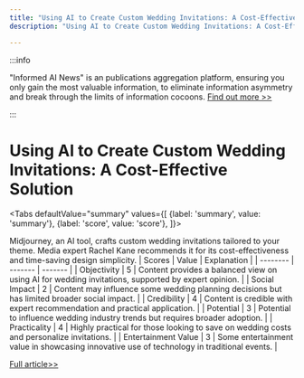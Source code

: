 ```yaml
---
title: "Using AI to Create Custom Wedding Invitations: A Cost-Effective Solution"
description: "Using AI to Create Custom Wedding Invitations: A Cost-Effective Solution"

---
```



:::info

"Informed AI News" is an publications aggregation platform, ensuring you only gain the most valuable information, to eliminate information asymmetry and break through the limits of information cocoons.  [Find out more >>](/)

:::

# Using AI to Create Custom Wedding Invitations: A Cost-Effective Solution


<Tabs
	defaultValue="summary"
	values={[
	{label: 'summary', value: 'summary'},
	{label: 'score', value: 'score'},
]}>
<TabItem value="summary">


Midjourney, an AI tool, crafts custom wedding invitations tailored to your theme. Media expert Rachel Kane recommends it for its cost-effectiveness and time-saving design simplicity.
</TabItem>
<TabItem value="score">
	| Scores     | Value   | Explanation |
	| -------- | ------- | ------- |
	| Objectivity  | 5    | Content provides a balanced view on using AI for wedding invitations, supported by expert opinion.    |
	| Social Impact | 2     | Content may influence some wedding planning decisions but has limited broader social impact.    |
	| Credibility    | 4    | Content is credible with expert recommendation and practical application.    |
	| Potential    | 3    | Potential to influence wedding industry trends but requires broader adoption.    |
	| Practicality    | 4    | Highly practical for those looking to save on wedding costs and personalize invitations.    |
	| Entertainment Value    | 3    | Some entertainment value in showcasing innovative use of technology in traditional events.    |
</TabItem>
</Tabs>

[Full article>>](https://www.cnet.com/tech/services-and-software/how-to-use-ai-to-save-big-bucks-on-your-wedding-invitations/#ftag=CAD590a51e)
